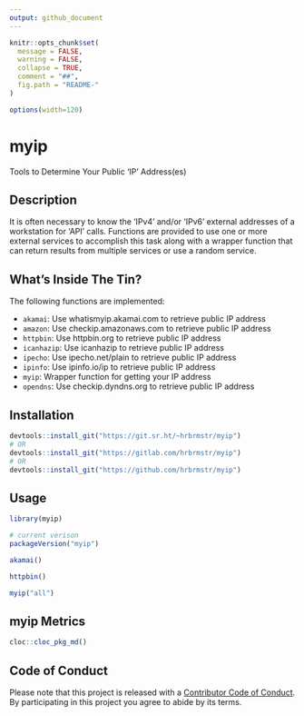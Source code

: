```yaml
---
output: github_document
---
```


<!-- README.md is generated from README.Rmd. Please edit that file -->

```r
knitr::opts_chunk$set(
  message = FALSE,
  warning = FALSE,
  collapse = TRUE,
  comment = "##",
  fig.path = "README-"
)

options(width=120)
```

# myip

Tools to Determine Your Public 'IP' Address(es)

## Description

It is often necessary to know the 'IPv4' and/or 'IPv6' external addresses of a workstation for 'API' calls. Functions are provided to use one or more external services to accomplish this task along with a wrapper function that can return results from multiple services or use a random service.

## What's Inside The Tin?

The following functions are implemented:

- `akamai`:	Use whatismyip.akamai.com to retrieve public IP address
- `amazon`:	Use checkip.amazonaws.com to retrieve public IP address
- `httpbin`:	Use httpbin.org to retrieve public IP address
- `icanhazip`:	Use icanhazip to retrieve public IP address
- `ipecho`:	Use ipecho.net/plain to retrieve public IP address
- `ipinfo`:	Use ipinfo.io/ip to retrieve public IP address
- `myip`:	Wrapper function for getting your IP address
- `opendns`:	Use checkip.dyndns.org to retrieve public IP address

## Installation

```r
devtools::install_git("https://git.sr.ht/~hrbrmstr/myip")
# OR
devtools::install_git("https://gitlab.com/hrbrmstr/myip")
# OR
devtools::install_git("https://github.com/hrbrmstr/myip")
```

## Usage

```r
library(myip)

# current verison
packageVersion("myip")

akamai()

httpbin()

myip("all")
```

## myip Metrics

```r
cloc::cloc_pkg_md()
```

## Code of Conduct

Please note that this project is released with a [Contributor Code of Conduct](CONDUCT.md). 
By participating in this project you agree to abide by its terms.
